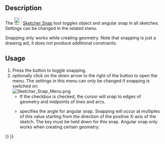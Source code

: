 <languages/>
<translate>

<!--T:1-->
{{Docnav
|[[Sketcher_Grid|Toggle Grid]]
|[[Sketcher_RenderingOrder|Rendering Order]]
|[[Sketcher_Workbench|Sketcher]]
|IconL=Sketcher_Grid.svg
|IconR=Sketcher_RenderingOrder.svg
|IconC=Workbench_Sketcher.svg
}}

<!--T:2-->
{{GuiCommand
|Name=Sketcher Snap
|Workbenches=[[Sketcher_Workbench|Sketcher]]
|Version=0.21
|SeeAlso=[[Sketcher_Grid|Sketcher Grid]]
}}

== Description == <!--T:3-->

<!--T:4-->
The [[Image:Sketcher_Snap.svg|24px]] [[Sketcher_Snap|Sketcher Snap]] tool toggles object and angular snap in all sketches. Settings can be changed in the related menu.

<!--T:5-->
Snapping only works while creating geometry. Note that snapping is just a drawing aid, it does not produce additional constraints.

== Usage == <!--T:6-->

<!--T:7-->
# Press the {{Button|[[Image:Sketcher_Snap.svg|16px]] [[Sketcher_Snap|Toggle Snap]]}} button to toggle snapping.
# optionally click on the down arrow to the right of the button to open the menu. The settings in this menu can only be changed if snapping is switched on:<br>[[File:Sketcher_Snap_Menu.png]]
#* If the {{MenuCommand|Snap to objects}} checkbox is checked, the cursor will snap to edges of geometry and midpoints of lines and arcs.
#* {{MenuCommand|Snap angle}} specifies the angle for angular snap. Snapping will occur at multiples of this value starting from the direction of the positive X-axis of the sketch. The {{KEY|Ctrl}} key must be held down for this snap. Angular snap only works when creating certain geometry.


<!--T:8-->
{{Docnav
|[[Sketcher_Grid|Toggle Grid]]
|[[Sketcher_RenderingOrder|Rendering Order]]
|[[Sketcher_Workbench|Sketcher]]
|IconL=Sketcher_Grid.svg
|IconR=Sketcher_RenderingOrder.svg
|IconC=Workbench_Sketcher.svg
}}

</translate>
{{Sketcher_Tools_navi{{#translation:}}}}
{{Userdocnavi{{#translation:}}}}